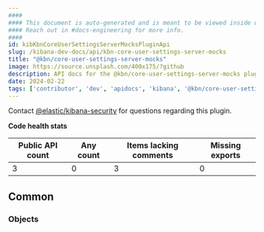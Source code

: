 ```yaml
---
####
#### This document is auto-generated and is meant to be viewed inside our experimental, new docs system.
#### Reach out in #docs-engineering for more info.
####
id: kibKbnCoreUserSettingsServerMocksPluginApi
slug: /kibana-dev-docs/api/kbn-core-user-settings-server-mocks
title: "@kbn/core-user-settings-server-mocks"
image: https://source.unsplash.com/400x175/?github
description: API docs for the @kbn/core-user-settings-server-mocks plugin
date: 2024-02-22
tags: ['contributor', 'dev', 'apidocs', 'kibana', '@kbn/core-user-settings-server-mocks']
---
```




Contact [@elastic/kibana-security](https://github.com/orgs/elastic/teams/kibana-security) for questions regarding this plugin.

**Code health stats**

| Public API count  | Any count | Items lacking comments | Missing exports |
|-------------------|-----------|------------------------|-----------------|
| 3 | 0 | 3 | 0 |

## Common

### Objects
<DocDefinitionList data={kbnCoreUserSettingsServerMocksObj.common.objects}/>

